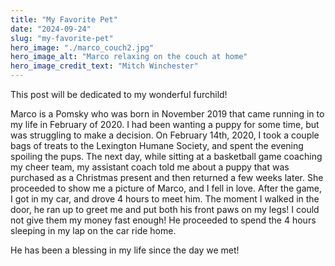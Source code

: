 ```yaml
---
title: "My Favorite Pet"
date: "2024-09-24"
slug: "my-favorite-pet"
hero_image: "./marco_couch2.jpg"
hero_image_alt: "Marco relaxing on the couch at home"
hero_image_credit_text: "Mitch Winchester"
---
```


This post will be dedicated to my wonderful furchild!

Marco is a Pomsky who was born in November 2019 that came running in to my life in February of 2020.
I had been wanting a puppy for some time, but was struggling to make a decision. 
On February 14th, 2020, I took a couple bags of treats to the Lexington Humane Society, and spent the
evening spoiling the pups. The next day, while sitting at a basketball game coaching my cheer team,
my assistant coach told me about a puppy that was purchased as a Christmas present and then returned a
few weeks later. She proceeded to show me a picture of Marco, and I fell in love. After the game, I got
in my car, and drove 4 hours to meet him. The moment I walked in the door, he ran up to greet me and put 
both his front paws on my legs! I could not give them my money fast enough! He proceeded to spend the
4 hours sleeping in my lap on the car ride home.

He has been a blessing in my life since the day we met!